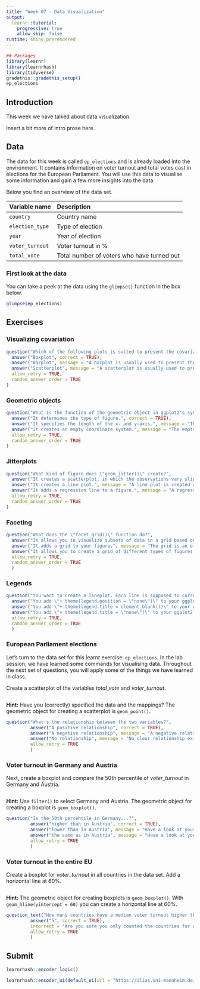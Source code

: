 ```yaml
---
title: "Week 07 - Data Visualization"
output: 
  learnr::tutorial:
    progressive: true
    allow_skip: false
runtime: shiny_prerendered
---
```


```r
## Packages
library(learnr)
library(learnrhash)
library(tidyverse)
gradethis::gradethis_setup()
ep_elections
```

## Introduction

This week we have talked about data visualization. 

Insert a bit more of intro prose here.

## Data

The data for this week is called `ep_elections` and is already loaded into the environment. It contains information on voter turnout and total votes cast in elections for the European Parliament. You will use this data to visualise some information and gain a few more insights into the data.

Below you find an overview of the data set.

| Variable name |  Description
|:--------------|:-------------
| `country` | Country name
| `election_type` | Type of election
| `year` | Year of election
| `voter_turnout` | Voter turnout in %
| `total_vote` | Total number of voters who have turned out


### First look at the data

You can take a peek at the data using the `glimpse()` function in the box below.

```r
glimpse(ep_elections)
```



## Exercises

### Visualizing covariation

```r
question("Which of the following plots is suited to present the covariation of a categorical and a continuous variable?",
  answer("Boxplot", correct = TRUE),
  answer("Barplot", message = "A barplot is usually used to present the variation of a single categorical variable. If you need help, check Wickham/Grolemund (2017) Chapter 7 or the lecture material."),
  answer("Scatterplot", message = "A scatterplot is usually used to present the covariation of two continuous variables. If you need help, check Wickham/Grolemund (2017) Chapter 7 or the lecture material."),
  allow_retry = TRUE,
  random_answer_order = TRUE
)
```

### Geometric objects

```r
question("What is the function of the geometric object in ggplot2's syntax?",
  answer("It determines the type of figure.", correct = TRUE),
  answer("It specifies the length of the x- and y-axis.", message = "The length of the axes, also called limits, is specified using \"xlim()\" and \"ylim()\". This is something that we have not covered yet. If you want to learn more about this check the ggplot2 reference on how to set scale limits."),
  answer("It creates an empty coordinate system.", message = "The empty coordinate system is created by the \"ggplot()\" function. If you need help, check Wickham/Grolemund (2017) Chapter 3 or the lecture material."),
  allow_retry = TRUE,
  random_answer_order = TRUE
)
```

### Jitterplots

```r
question("What kind of figure does \"geom_jitter()\" create?",
  answer("It creates a scatterplot, in which the observations vary slightly around their actual value.", correct = TRUE),
  answer("It creates a line plot.", message = "A line plot is created with \"geom_line()\". If you need help, check Wickham/Grolemund (2017) Chapter 3 or the lecture material."),
  answer("It adds a regression line to a figure.", message = "A regression line is added with \"geom_smooth()\". If you need help, check Wickham/Grolemund (2017) Chapter 3 or the lecture material."),
  allow_retry = TRUE,
  random_answer_order = TRUE
)
```

### Faceting

```r
question("What does the \"facet_grid()\" function do?",
  answer("It allows you to visualize subsets of data in a grid based on the values of a categorical variable.", correct = TRUE),
  answer("It adds a grid to your figure.", message = "The grid is an element of the theme. Check the lecture material for an overview of ggplot2's built-in themes or \"help(theme)\" to learn more about how to customize the grid in your figure."),
  answer("It allows you to create a grid of different types of figures.", message = "Check out the \"patchwork\" package to learn how to combine separate ggplots in one figure."),
  allow_retry = TRUE,
  random_answer_order = TRUE
  )
```

### Legends

```r
question("You want to create a lineplot. Each line is supposed to correspond to a certain value in a categorical variable in your data set. You specify \"color = categorical_variable\" but you have 50 different values in your categorical variable and the legend becomes extremely large. How do you hide the legend from the figure?",
  answer("You add \"+ theme(legend.position = \"none\")\" to your ggplot2 syntax.", correct = TRUE),
  answer("You add \"+ theme(legend.title = element_blank())\" to your ggplot2 syntax.", message = "This will only remove the title of the legend, not the legend itself. If you need help, check the lab material."),
  answer("You add \"+ theme(legend.title = \"none\")\" to your ggplot2 syntax.", message = "\"none\" is not a valid value for the argument \"legend.title\" and will therefore result in an error. If you need help, check the lab material."),
  allow_retry = TRUE,
  random_answer_order = TRUE
  )
```

### European Parliament elections

Let's turn to the data set for this learnr exercise: `ep_elections`. In the lab session, we have learned some commands for visualising data. Throughout the next set of questions, you will apply some of the things we have learned in class. 



Create a scatterplot of the variables *total_vote* and *voter_turnout*.

```r

```

<div id="exercise-scatterplot-hint">
**Hint:** Have you (correctly) specified the data and the mappings? The geometric object for creating a scatterplot is `geom_point()`.
</div>

```r
question("What's the relationship between the two variables?",
         answer("A positive relationship", correct = TRUE),
         answer("A negative relationship", message = "A negative relationship exists when one variable increases, the other variable decreases."),
         answer("No relationship", message = "No clear relationship exists when there is no visible correlation between the two variables."),
         allow_retry = TRUE
         )
```

### Voter turnout in Germany and Austria

Next, create a boxplot and compare the 50th percentile of *voter_turnout* in Germany and Austria. 

```r

```

<div id="exercise-boxplot-1-hint">
**Hint:** Use `filter()` to select Germany and Austria. The geometric object for creating a boxplot is `geom_boxplot()`.
</div>

```r
question("Is the 50th percentile in Germany...?",
         answer("higher than in Austria", correct = TRUE),
         answer("lower than in Austria", message = "Have a look at your plot again. The 50th percentile is represented by the thick line within the box."),
         answer("the same as in Austria", message = "Have a look at your plot again. The 50th percentile is represented by the thick line within the box."),
         allow_retry = TRUE
         )
```

### Voter turnout in the entire EU

Create a boxplot for *voter_turnout* in all countries in the data set. Add a horizontal line at 60%.

```r

```

<div id="exercise-boxplot-2-hint">
**Hint:** The geometric object for creating boxplots is `geom_boxplot()`. With `geom_hline(yintercept = 60)` you can create a horizontal line at 60%.
</div>

```r
question_text("How many countries have a median voter turnout higher than 60%?",
         answer("5", correct = TRUE),
         incorrect = "Are you sure you only counted the countries for which the median is higher than 60%?",
         allow_retry = TRUE
         )
```

## Submit

```r
learnrhash::encoder_logic()
```

```r
learnrhash::encoder_ui(default_ui(url = "https://ilias.uni-mannheim.de/ilias.php?baseClass=ilObjSurveyGUI&ref_id=1114214&cmd=infoScreen"))
```
